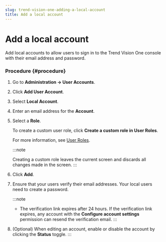 ```yaml
---
slug: trend-vision-one-adding-a-local-account
title: Add a local account
---
```

# Add a local account

Add local accounts to allow users to sign in to the Trend Vision One console with their email address and password.

### Procedure {#procedure}

1.  Go to **Administration → User Accounts**.

2.  Click **Add User Account**.

3.  Select **Local Account**.

4.  Enter an email address for the **Account**.

5.  Select a **Role**.

    To create a custom user role, click **Create a custom role in User Roles**.

    For more information, see [User Roles](user-roles-foundation-services.mdx).

    :::note

    Creating a custom role leaves the current screen and discards all changes made in the screen.
    :::

6.  Click **Add**.

7.  Ensure that your users verify their email addresses. Your local users need to create a password.

    :::note

    - The verification link expires after 24 hours. If the verification link expires, any account with the **Configure account settings** permission can resend the verification email.
    :::

8.  (Optional) When editing an account, enable or disable the account by clicking the **Status** toggle.
:::
